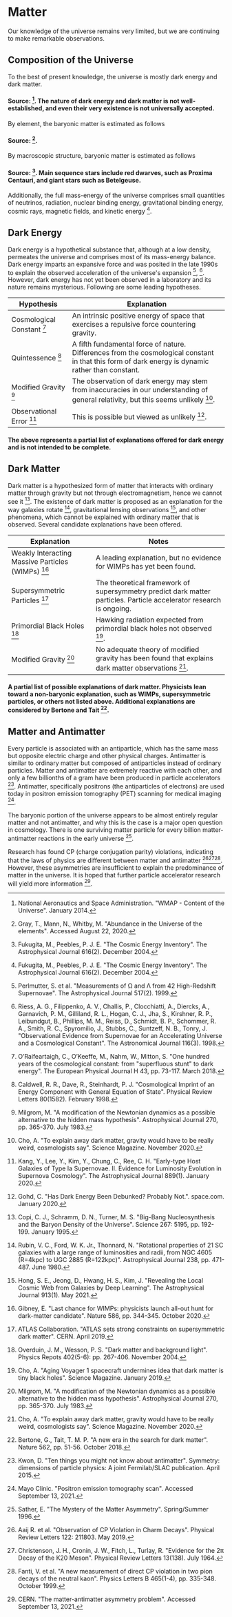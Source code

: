 # Matter
Our knowledge of the universe remains very limited, but we are continuing to make remarkable observations.

## Composition of the Universe
To the best of present knowledge, the universe is mostly dark energy and dark matter.

#### Source: [^20]. The nature of dark energy and dark matter is not well-established, and even their very existence is not universally accepted.

By element, the baryonic matter is estimated as follows

#### Source: [^14].

By macroscopic structure, baryonic matter is estimated as follows

#### Source: [^11]. Main sequence stars include red dwarves, such as Proxima Centauri, and giant stars such as Betelgeuse.

Additionally, the full mass-energy of the universe comprises small quantities of neutrinos, radiation, nuclear binding energy, gravitational binding energy, cosmic rays, magnetic fields, and kinetic energy [^11].

## Dark Energy
Dark energy is a hypothetical substance that, although at a low density, permeates the universe and comprises most of its mass-energy balance. Dark energy imparts an expansive force and was posited in the late 1990s to explain the observed acceleration of the universe's expansion [^23], [^24]. However, dark energy has not yet been observed in a laboratory and its nature remains mysterious. Following are some leading hypotheses.

| Hypothesis | Explanation |
|---|---|
| Cosmological Constant [^22] | An intrinsic positive energy of space that exercises a repulsive force countering gravity. |
| Quintessence [^4] | A fifth fundamental force of nature. Differences from the cosmological constant in that this form of dark energy is dynamic rather than constant.
| Modified Gravity [^19] | The observation of dark energy may stem from inaccuracies in our understanding of general relativity, but this seems unlikely [^7].
| Observational Error [^16] | This is possible but viewed as unlikely [^13]. |

#### The above represents a partial list of explanations offered for dark energy and is not intended to be complete.

## Dark Matter
Dark matter is a hypothesized form of matter that interacts with ordinary matter through gravity but not through electromagnetism, hence we cannot see it [^9]. The existence of dark matter is proposed as an explanation for the way galaxies rotate [^25], gravitational lensing observations [^15], and other phenomena, which cannot be explained with ordinary matter that is observed. Several candidate explanations have been offered.

| Explanation | Notes |
|---|---|
| Weakly Interacting Massive Particles (WIMPs) [^12] | A leading explanation, but no evidence for WIMPs has yet been found. |
| Supersymmetric Particles [^2] | The theoretical framework of supersymmetry predict dark matter particles. Particle accelerator research is ongoing. |
| Primordial Black Holes [^21] | Hawking radiation expected from primordial black holes not observed [^6].|
| Modified Gravity [^19] | No adequate theory of modified gravity has been found that explains dark matter observations [^7]. |

#### A partial list of possible explanations of dark matter. Physicists lean toward a non-baryonic explanation, such as WIMPs, supersymmetric particles, or others not listed above. Additional explanations are considered by Bertone and Tait [^3].

## Matter and Antimatter
Every particle is associated with an antiparticle, which has the same mass but opposite electric charge and other physical charges. Antimatter is similar to ordinary matter but composed of antiparticles instead of ordinary particles. Matter and antimatter are extremely reactive with each other, and only a few billionths of a gram have been produced in particle accelerators [^17]. Antimatter, specifically positrons (the antiparticles of electrons) are used today in positron emission tomography (PET) scanning for medical imaging [^18].

The baryonic portion of the universe appears to be almost entirely regular matter and not antimatter, and why this is the case is a major open question in cosmology. There is one surviving matter particle for every billion matter-antimatter reactions in the early universe [^26].

Research has found CP (charge conjugation parity) violations, indicating that the laws of physics are different between matter and antimatter [^1][^8][^10]. However, these asymmetries are insufficient to explain the predominance of matter in the universe. It is hoped that further particle accelerator research will yield more information [^5].

[^1]: Aaij R. et al. "Observation of CP Violation in Charm Decays". Physical Review Letters 122: 211803. May 2019.

[^2]: ATLAS Collaboration. "ATLAS sets strong constraints on supersymmetric dark matter". CERN. April 2019.

[^3]: Bertone, G., Tait, T. M. P. "A new era in the search for dark matter". Nature 562, pp. 51-56. October 2018.

[^4]: Caldwell, R. R., Dave, R., Steinhardt, P. J. "Cosmological Imprint of an Energy Component with General Equation of State". Physical Review Letters 80(1582). February 1998.

[^5]: CERN. "The matter-antimatter asymmetry problem". Accessed September 13, 2021.

[^6]: Cho, A. "Aging Voyager 1 spacecraft undermines idea that dark matter is tiny black holes". Science Magazine. January 2019.

[^7]: Cho, A. "To explain away dark matter, gravity would have to be really weird, cosmologists say". Science Magazine. November 2020.

[^8]: Christenson, J. H., Cronin, J. W., Fitch, L., Turlay, R. "Evidence for the 2π Decay of the K20 Meson". Physical Review Letters 13(138). July 1964.

[^9]: Copi, C. J., Schramm, D. N., Turner, M. S. "Big-Bang Nucleosynthesis and the Baryon Density of the Universe". Science 267: 5195, pp. 192-199. January 1995.

[^10]: Fanti, V. et al. "A new measurement of direct CP violation in two pion decays of the neutral kaon". Physics Letters B 465(1-4), pp. 335-348. October 1999.

[^11]: Fukugita, M., Peebles, P. J. E. "The Cosmic Energy Inventory". The Astrophysical Journal 616(2). December 2004.

[^12]: Gibney, E. "Last chance for WIMPs: physicists launch all-out hunt for dark-matter candidate". Nature 586, pp. 344-345. October 2020.

[^13]: Gohd, C. "Has Dark Energy Been Debunked? Probably Not.". space.com. January 2020.

[^14]: Gray, T., Mann, N., Whitby, M. "Abundance in the Universe of the elements". Accessed August 22, 2020.

[^15]: Hong, S. E., Jeong, D., Hwang, H. S., Kim, J. "Revealing the Local Cosmic Web from Galaxies by Deep Learning". The Astrophysical Journal 913(1). May 2021.

[^16]: Kang, Y., Lee, Y., Kim, Y., Chung, C., Ree, C. H. "Early-type Host Galaxies of Type Ia Supernovae. II. Evidence for Luminosity Evolution in Supernova Cosmology". The Astrophysical Journal 889(1). January 2020.

[^17]: Kwon, D. "Ten things you might not know about antimatter". Symmetry: dimensions of particle physics: A joint Fermilab/SLAC publication. April 2015.

[^18]: Mayo Clinic. "Positron emission tomography scan". Accessed September 13, 2021.

[^19]: Milgrom, M. "A modification of the Newtonian dynamics as a possible alternative to the hidden mass hypothesis". Astrophysical Journal 270, pp. 365-370. July 1983.

[^20]: National Aeronautics and Space Administration. "WMAP - Content of the Universe". January 2014.

[^21]: Overduin, J. M., Wesson, P. S. "Dark matter and background light". Physics Repots 402(5-6): pp. 267-406. November 2004.

[^22]: O’Raifeartaigh, C., O’Keeffe, M., Nahm, W., Mitton, S. "One hundred years of the cosmological constant: from "superfluous stunt" to dark energy". The European Physical Journal H 43, pp. 73-117. March 2018.

[^23]: Perlmutter, S. et al. "Measurements of Ω and Λ from 42 High-Redshift Supernovae". The Astrophysical Journal 517(2). 1999.

[^24]: Riess, A. G., Filippenko, A. V., Challis, P., Clocchiatti, A., Diercks, A., Garnavich, P. M., Gilliland, R. L., Hogan, C. J., Jha, S., Kirshner, R. P., Leibundgut, B., Phillips, M. M., Reiss, D., Schmidt, B. P., Schommer, R. A., Smith, R. C., Spyromilio, J., Stubbs, C., Suntzeff, N. B., Tonry, J. "Observational Evidence from Supernovae for an Accelerating Universe and a Cosmological Constant". The Astronomical Journal 116(3). 1998.

[^25]: Rubin, V. C., Ford, W. K. Jr., Thonnard, N. "Rotational properties of 21 SC galaxies with a large range of luminosities and radii, from NGC 4605 (R=4kpc) to UGC 2885 (R=122kpc)". Astrophysical Journal 238, pp. 471-487. June 1980.

[^26]: Sather, E. "The Mystery of the Matter Asymmetry". Spring/Summer 1996.